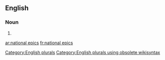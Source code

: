 
==English==

===Noun===
{{head|en}}

# {{plural of|national epic}}

[[Category:English plurals]][[Category:English plurals using obsolete wikisyntax]]

[[ar:national epics]]
[[fr:national epics]]